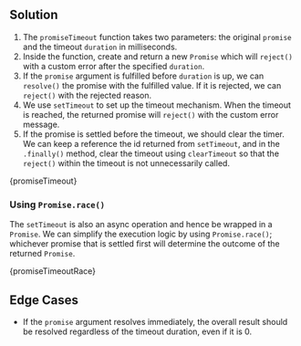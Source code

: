 

## Solution

1. The `promiseTimeout` function takes two parameters: the original `promise` and the timeout `duration` in milliseconds.
1. Inside the function, create and return a new `Promise` which will `reject()` with a custom error after the specified `duration`.
1. If the `promise` argument is fulfilled before `duration` is up, we can `resolve()` the promise with the fulfilled value. If it is rejected, we can `reject()` with the rejected reason.
1. We use `setTimeout` to set up the timeout mechanism. When the timeout is reached, the returned promise will `reject()` with the custom error message.
1. If the promise is settled before the timeout, we should clear the timer. We can keep a reference the id returned from `setTimeout`, and in the `.finally()` method, clear the timeout using `clearTimeout` so that the `reject()` within the timeout is not unnecessarily called.

<MDXCodeBlock>{promiseTimeout}</MDXCodeBlock>

### Using `Promise.race()`

The `setTimeout` is also an async operation and hence be wrapped in a `Promise`. We can simplify the execution logic by using `Promise.race()`; whichever promise that is settled first will determine the outcome of the returned `Promise`.

<MDXCodeBlock>{promiseTimeoutRace}</MDXCodeBlock>

## Edge Cases

- If the `promise` argument resolves immediately, the overall result should be resolved regardless of the timeout duration, even if it is 0.
